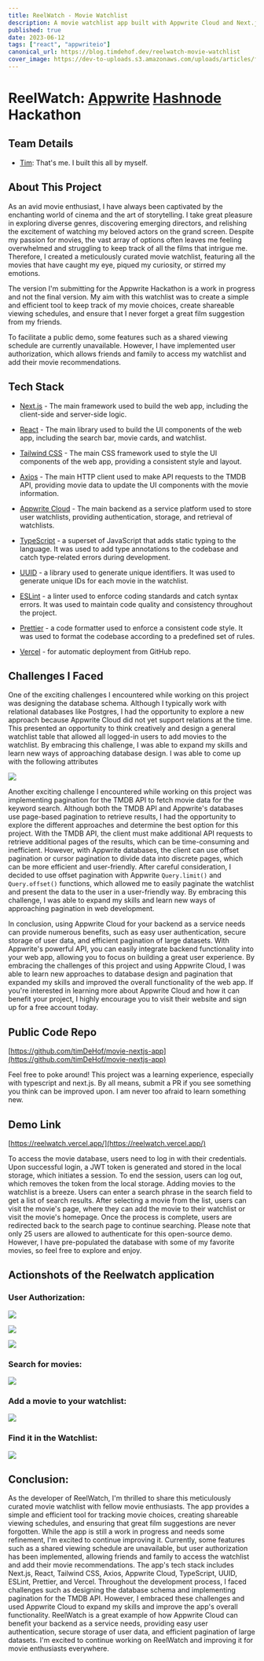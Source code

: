 ```yaml
---
title: ReelWatch - Movie Watchlist
description: A movie watchlist app built with Appwrite Cloud and Next.js
published: true
date: 2023-06-12
tags: ["react", "appwriteio"]
canonical_url: https://blog.timdehof.dev/reelwatch-movie-watchlist
cover_image: https://dev-to-uploads.s3.amazonaws.com/uploads/articles/fnuhxrjjj5ii9tspqq2e.jpg
---
```


# ReelWatch: [Appwrite](https://appwrite.io/) [Hashnode](https://hashnode.com/) Hackathon

## Team Details

- [Tim](https://blog.timdehof.dev/): That's me. I built this all by myself.

## About This Project

As an avid movie enthusiast, I have always been captivated by the enchanting world of cinema and the art of storytelling. I take great pleasure in exploring diverse genres, discovering emerging directors, and relishing the excitement of watching my beloved actors on the grand screen. Despite my passion for movies, the vast array of options often leaves me feeling overwhelmed and struggling to keep track of all the films that intrigue me. Therefore, I created a meticulously curated movie watchlist, featuring all the movies that have caught my eye, piqued my curiosity, or stirred my emotions.

The version I'm submitting for the Appwrite Hackathon is a work in progress and not the final version. My aim with this watchlist was to create a simple and efficient tool to keep track of my movie choices, create shareable viewing schedules, and ensure that I never forget a great film suggestion from my friends.

To facilitate a public demo, some features such as a shared viewing schedule are currently unavailable. However, I have implemented user authorization, which allows friends and family to access my watchlist and add their movie recommendations.

## Tech Stack

- [Next.js](https://nextjs.org/) - The main framework used to build the web app, including the client-side and server-side logic.

- [React](https://react.dev/) - The main library used to build the UI components of the web app, including the search bar, movie cards, and watchlist.

- [Tailwind CSS](https://tailwindcss.com/) - The main CSS framework used to style the UI components of the web app, providing a consistent style and layout.

- [Axios](https://axios-http.com/docs/intro) - The main HTTP client used to make API requests to the TMDB API, providing movie data to update the UI components with the movie information.

- [Appwrite Cloud](https://appwrite.io/) - The main backend as a service platform used to store user watchlists, providing authentication, storage, and retrieval of watchlists.

- [TypeScript](https://www.typescriptlang.org/) - a superset of JavaScript that adds static typing to the language. It was used to add type annotations to the codebase and catch type-related errors during development.

- [UUID](https://www.npmjs.com/package/uuid) - a library used to generate unique identifiers. It was used to generate unique IDs for each movie in the watchlist.

- [ESLint](https://eslint.org/) - a linter used to enforce coding standards and catch syntax errors. It was used to maintain code quality and consistency throughout the project.

- [Prettier](https://prettier.io/) - a code formatter used to enforce a consistent code style. It was used to format the codebase according to a predefined set of rules.

- [Vercel](https://vercel.com/home) - for automatic deployment from GitHub repo.

## Challenges I Faced

One of the exciting challenges I encountered while working on this project was designing the database schema. Although I typically work with relational databases like Postgres, I had the opportunity to explore a new approach because Appwrite Cloud did not yet support relations at the time. This presented an opportunity to think creatively and design a general watchlist table that allowed all logged-in users to add movies to the watchlist. By embracing this challenge, I was able to expand my skills and learn new ways of approaching database design. I was able to come up with the following attributes

![](https://cdn.hashnode.com/res/hashnode/image/upload/v1686535529970/efb2d802-c9df-4f93-8d37-25dae1aae93b.jpeg)

Another exciting challenge I encountered while working on this project was implementing pagination for the TMDB API to fetch movie data for the keyword search. Although both the TMDB API and Appwrite's databases use page-based pagination to retrieve results, I had the opportunity to explore the different approaches and determine the best option for this project. With the TMDB API, the client must make additional API requests to retrieve additional pages of the results, which can be time-consuming and inefficient. However, with Appwrite databases, the client can use offset pagination or cursor pagination to divide data into discrete pages, which can be more efficient and user-friendly. After careful consideration, I decided to use offset pagination with Appwrite `Query.limit()` and `Query.offset()` functions, which allowed me to easily paginate the watchlist and present the data to the user in a user-friendly way. By embracing this challenge, I was able to expand my skills and learn new ways of approaching pagination in web development.

In conclusion, using Appwrite Cloud for your backend as a service needs can provide numerous benefits, such as easy user authentication, secure storage of user data, and efficient pagination of large datasets. With Appwrite's powerful API, you can easily integrate backend functionality into your web app, allowing you to focus on building a great user experience. By embracing the challenges of this project and using Appwrite Cloud, I was able to learn new approaches to database design and pagination that expanded my skills and improved the overall functionality of the web app. If you're interested in learning more about Appwrite Cloud and how it can benefit your project, I highly encourage you to visit their website and sign up for a free account today.

## Public Code Repo

[https://github.com/timDeHof/movie-nextjs-app](https://github.com/timDeHof/movie-nextjs-app)

Feel free to poke around! This project was a learning experience, especially with typescript and next.js. By all means, submit a PR if you see something you think can be improved upon. I am never too afraid to learn something new.

## Demo Link

[https://reelwatch.vercel.app/](https://reelwatch.vercel.app/)

To access the movie database, users need to log in with their credentials. Upon successful login, a JWT token is generated and stored in the local storage, which initiates a session. To end the session, users can log out, which removes the token from the local storage. Adding movies to the watchlist is a breeze. Users can enter a search phrase in the search field to get a list of search results. After selecting a movie from the list, users can visit the movie's page, where they can add the movie to their watchlist or visit the movie's homepage. Once the process is complete, users are redirected back to the search page to continue searching. Please note that only 25 users are allowed to authenticate for this open-source demo. However, I have pre-populated the database with some of my favorite movies, so feel free to explore and enjoy.

## Actionshots of the Reelwatch application

### User Authorization:

![](https://cdn.hashnode.com/res/hashnode/image/upload/v1686532401247/9eb66508-52f3-4e8b-8a42-425d89c9ada8.gif)

![](https://cdn.hashnode.com/res/hashnode/image/upload/v1686532452743/f2d7b8aa-b56b-42da-8d4c-95d7e7833a45.gif)

![](https://cdn.hashnode.com/res/hashnode/image/upload/v1686532494367/d09e48f2-4028-4ca9-849d-89e00edfa175.gif)

### Search for movies:

![](https://media.giphy.com/media/lMjZFyX1cdpISnFMhn/giphy.gif)

### Add a movie to your watchlist:

![](https://media.giphy.com/media/xGb40Uj8thK1dgPuOA/giphy.gif)

### Find it in the Watchlist:

![](https://media.giphy.com/media/7R5KQpK7ijulQePE15/giphy.gif)

## Conclusion:

As the developer of ReelWatch, I'm thrilled to share this meticulously curated movie watchlist with fellow movie enthusiasts. The app provides a simple and efficient tool for tracking movie choices, creating shareable viewing schedules, and ensuring that great film suggestions are never forgotten. While the app is still a work in progress and needs some refinement, I'm excited to continue improving it. Currently, some features such as a shared viewing schedule are unavailable, but user authorization has been implemented, allowing friends and family to access the watchlist and add their movie recommendations. The app's tech stack includes Next.js, React, Tailwind CSS, Axios, Appwrite Cloud, TypeScript, UUID, ESLint, Prettier, and Vercel. Throughout the development process, I faced challenges such as designing the database schema and implementing pagination for the TMDB API. However, I embraced these challenges and used Appwrite Cloud to expand my skills and improve the app's overall functionality. ReelWatch is a great example of how Appwrite Cloud can benefit your backend as a service needs, providing easy user authentication, secure storage of user data, and efficient pagination of large datasets. I'm excited to continue working on ReelWatch and improving it for movie enthusiasts everywhere.